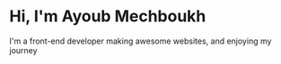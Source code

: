 # Hi, I'm Ayoub Mechboukh

I'm a front-end developer making awesome websites, and enjoying my journey
